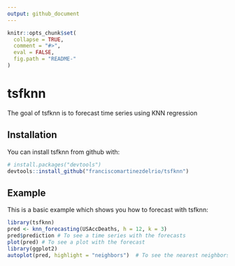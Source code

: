 ```yaml
---
output: github_document
---
```


<!-- README.md is generated from README.Rmd. Please edit that file -->

```r
knitr::opts_chunk$set(
  collapse = TRUE,
  comment = "#>",
  eval = FALSE,
  fig.path = "README-"
)
```

# tsfknn

The goal of tsfknn is to forecast time series using KNN regression

## Installation

You can install tsfknn from github with:

```r
# install.packages("devtools")
devtools::install_github("franciscomartinezdelrio/tsfknn")
```

## Example

This is a basic example which shows you how to forecast with tsfknn:

```r
library(tsfknn)
pred <- knn_forecasting(USAccDeaths, h = 12, k = 3)
pred$prediction # To see a time series with the forecasts
plot(pred) # To see a plot with the forecast
library(ggplot2)
autoplot(pred, highlight = "neighbors")  # To see the nearest neighbors
```
